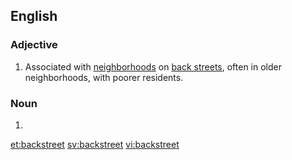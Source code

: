 ==English==

===Adjective===
{{en-adj}}

# Associated with [[neighborhood]]s on [[back street]]s, often in older neighborhoods, with poorer residents.

===Noun===
{{en-noun}}

# {{alternative spelling of|[[back street]]}}

[[et:backstreet]]
[[sv:backstreet]]
[[vi:backstreet]]
